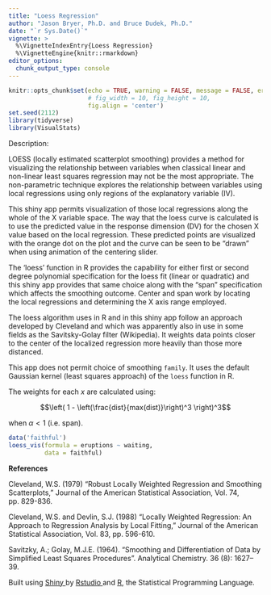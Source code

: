 ```yaml
---
title: "Loess Regression"
author: "Jason Bryer, Ph.D. and Bruce Dudek, Ph.D."
date: "`r Sys.Date()`"
vignette: >
  %\VignetteIndexEntry{Loess Regression}
  %\VignetteEngine{knitr::rmarkdown}
editor_options:
  chunk_output_type: console
---
```


```r
knitr::opts_chunk$set(echo = TRUE, warning = FALSE, message = FALSE, error = FALSE,
					  # fig_width = 10, fig_height = 10,
					  fig.align = 'center')
set.seed(2112)
library(tidyverse)
library(VisualStats)
```

Description:

LOESS (locally estimated scatterplot smoothing) provides a method for visualizing the relationship between variables when classical linear and non-linear least squares regression may not be the most appropriate.  The non-parametric technique explores the relationship between variables using local regressions using only regions of the explanatory variable (IV).

This shiny app permits visualization of those local regressions along the whole of the X variable space.  The way that the loess curve is calculated is to use the predicted value in the response dimension (DV) for the chosen X value based on the local regression.  These predicted points are visualized with the orange dot on the plot and the curve can be seen to be "drawn" when using animation of the centering slider.

The 'loess' function in R provides the capability for either first or second degree polynomial specification for the loess fit (linear or quadratic) and this shiny app provides that same choice along with the "span" specification which affects the smoothing outcome.  Center and span work by locating the local regressions and determining the X axis range employed.

The loess algorithm uses in R and in this shiny app follow an approach developed by Cleveland and which was apparently also in use in some fields as the Savitsky-Golay filter (Wikipedia).  It weights data points closer to the center of the localized regression more heavily than those more distanced.

This app does not permit choice of smoothing `family`. It uses the default Gaussian kernel (least squares approach) of the `loess` function in R.

The weights for each *x* are calculated using:

$$\left( 1 - \left(\frac{dist}{max(dist)}\right)^3 \right)^3$$

when $\alpha < 1$ (i.e. span).


```r
data('faithful')
loess_vis(formula = eruptions ~ waiting,
		  data = faithful)
```


**References**

Cleveland, W.S. (1979) "Robust Locally Weighted Regression and Smoothing Scatterplots," Journal of the American Statistical Association, Vol. 74, pp. 829-836.

Cleveland, W.S. and Devlin, S.J. (1988) "Locally Weighted Regression: An Approach to Regression Analysis by Local Fitting," Journal of the American Statistical Association, Vol. 83, pp. 596-610. 

Savitzky, A.; Golay, M.J.E. (1964). "Smoothing and Differentiation of Data by Simplified Least Squares Procedures". Analytical Chemistry. 36 (8): 1627–39.

Built using <a href="http://www.rstudio.com/shiny" target="_blank"> Shiny </a> by <a href="http://www.rstudio.com/" target="_blank">Rstudio </a> and <a href="http://www.r-project.org/" target="_blank">R</a>, the Statistical Programming Language.
